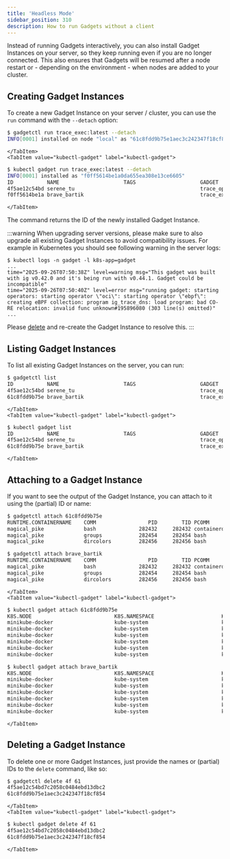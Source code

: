 ```yaml
---
title: 'Headless Mode'
sidebar_position: 310
description: How to run Gadgets without a client
---
```



Instead of running Gadgets interactively, you can also install Gadget Instances on your server, so they keep running
even if you are no longer connected. This also ensures that Gadgets will be resumed after a node restart or - depending
on the environment - when nodes are added to your cluster.

## Creating Gadget Instances

To create a new Gadget Instance on your server / cluster, you can use the `run` command with the `--detach` option:

<Tabs groupId="env">
    <TabItem value="gadgetctl" label="gadgetctl">

```bash
$ gadgetctl run trace_exec:latest --detach
INFO[0001] installed on node "local" as "61c8fdd9b75e1aec3c242347f18cf854"
```
    </TabItem>
    <TabItem value="kubectl-gadget" label="kubectl-gadget">

```bash
$ kubectl gadget run trace_exec:latest --detach
INFO[0001] installed as "f0ff5614be1a0da655ea308e13ce6605"
ID           NAME                     TAGS                     GADGET
4f5ae12c54bd serene_tu                                         trace_open:latest
f0ff5614be1a brave_bartik                                      trace_exec:latest
```
    </TabItem>
</Tabs>

The command returns the ID of the newly installed Gadget Instance.

:::warning
When upgrading server versions, please make sure to also upgrade all existing Gadget Instances to avoid compatibility issues. For example in Kubernetes you should see following warning in the server logs:
```
$ kubectl logs -n gadget -l k8s-app=gadget
...
time="2025-09-26T07:50:38Z" level=warning msg="This gadget was built with ig v0.42.0 and it's being run with v0.44.1. Gadget could be incompatible"
time="2025-09-26T07:50:40Z" level=error msg="running gadget: starting operators: starting operator \"oci\": starting operator \"ebpf\": creating eBPF collection: program ig_trace_dns: load program: bad CO-RE relocation: invalid func unknown#195896080 (303 line(s) omitted)"
...
```
Please [delete](#deleting-a-gadget-instance) and re-create the Gadget Instance to resolve this.
:::

## Listing Gadget Instances

To list all existing Gadget Instances on the server, you can run:

<Tabs groupId="env">
    <TabItem value="gadgetctl" label="gadgetctl">

```bash
$ gadgetctl list
ID           NAME                     TAGS                     GADGET
4f5ae12c54bd serene_tu                                         trace_open:latest
61c8fdd9b75e brave_bartik                                      trace_exec:latest
```
    </TabItem>
    <TabItem value="kubectl-gadget" label="kubectl-gadget">

```bash
$ kubectl gadget list
ID           NAME                     TAGS                     GADGET
4f5ae12c54bd serene_tu                                         trace_open:latest
61c8fdd9b75e brave_bartik                                      trace_exec:latest
```
    </TabItem>
</Tabs>

## Attaching to a Gadget Instance

If you want to see the output of the Gadget Instance, you can attach to it using the (partial) ID or name:

<Tabs groupId="env">
    <TabItem value="gadgetctl" label="gadgetctl">

```bash
$ gadgetctl attach 61c8fdd9b75e
RUNTIME.CONTAINERNAME    COMM                 PID        TID PCOMM               PPID ARGS          ERR… USER          LOGINUSER    GROUP
magical_pike             bash              282432     282432 containerd-s…     282410 /bin/bash          root          uid:4294967… root
magical_pike             groups            282454     282454 bash              282453 /usr/bin/gro…      root          uid:4294967… root
magical_pike             dircolors         282456     282456 bash              282455 /usr/bin/dir…      root          uid:4294967… root

$ gadgetctl attach brave_bartik
RUNTIME.CONTAINERNAME    COMM                 PID        TID PCOMM               PPID ARGS          ERR… USER          LOGINUSER    GROUP
magical_pike             bash              282432     282432 containerd-s…     282410 /bin/bash          root          uid:4294967… root
magical_pike             groups            282454     282454 bash              282453 /usr/bin/gro…      root          uid:4294967… root
magical_pike             dircolors         282456     282456 bash              282455 /usr/bin/dir…      root          uid:4294967… root
```
    </TabItem>
    <TabItem value="kubectl-gadget" label="kubectl-gadget">

```bash
$ kubectl gadget attach 61c8fdd9b75e
K8S.NODE                           K8S.NAMESPACE                      K8S.PODNAME                       K8S.CONTAINERNAME                 COMM                    PID        TID        UID        GID  FD FNAME                               MODE              ERROR
minikube-docker                    kube-system                        kube-proxy-hr474                  kube-proxy                        kube-proxy             4653       4692          0          0  10 /dev/null                           ----------
minikube-docker                    kube-system                        kube-proxy-hr474                  kube-proxy                        kube-proxy             4653       4824          0          0   9 /dev/null                           ----------
minikube-docker                    kube-system                        kube-proxy-hr474                  kube-proxy                        iptables             102586     102586          0          0   0 /etc/ld.so.cache                    ----------        ENOENT
minikube-docker                    kube-system                        kube-proxy-hr474                  kube-proxy                        ip6tables            102587     102587          0          0   0 /etc/ld.so.cache                    ----------        ENOENT
minikube-docker                    kube-system                        kube-proxy-hr474                  kube-proxy                        iptables             102586     102586          0          0   0 /lib/aarch64-linux-gnu/tls/aarch64… ----------        ENOENT
minikube-docker                    kube-system                        kube-proxy-hr474                  kube-proxy                        ip6tables            102587     102587          0          0   0 /lib/aarch64-linux-gnu/tls/aarch64… ----------        ENOENT

$ kubectl gadget attach brave_bartik
K8S.NODE                           K8S.NAMESPACE                      K8S.PODNAME                       K8S.CONTAINERNAME                 COMM                    PID        TID        UID        GID  FD FNAME                               MODE              ERROR
minikube-docker                    kube-system                        kube-proxy-hr474                  kube-proxy                        kube-proxy             4653       4692          0          0  10 /dev/null                           ----------
minikube-docker                    kube-system                        kube-proxy-hr474                  kube-proxy                        kube-proxy             4653       4824          0          0   9 /dev/null                           ----------
minikube-docker                    kube-system                        kube-proxy-hr474                  kube-proxy                        iptables             102586     102586          0          0   0 /etc/ld.so.cache                    ----------        ENOENT
minikube-docker                    kube-system                        kube-proxy-hr474                  kube-proxy                        ip6tables            102587     102587          0          0   0 /etc/ld.so.cache                    ----------        ENOENT
minikube-docker                    kube-system                        kube-proxy-hr474                  kube-proxy                        iptables             102586     102586          0          0   0 /lib/aarch64-linux-gnu/tls/aarch64… ----------        ENOENT
minikube-docker                    kube-system                        kube-proxy-hr474                  kube-proxy                        ip6tables            102587     102587          0          0   0 /lib/aarch64-linux-gnu/tls/aarch64… ----------        ENOENT
```
    </TabItem>
</Tabs>

## Deleting a Gadget Instance

To delete one or more Gadget Instances, just provide the names or (partial) IDs to the `delete` command, like so:

<Tabs groupId="env">
    <TabItem value="gadgetctl" label="gadgetctl">

```bash
$ gadgetctl delete 4f 61
4f5ae12c54bd7c2058c0484ebd13dbc2
61c8fdd9b75e1aec3c242347f18cf854
```
    </TabItem>
    <TabItem value="kubectl-gadget" label="kubectl-gadget">

```bash
$ kubectl gadget delete 4f 61
4f5ae12c54bd7c2058c0484ebd13dbc2
61c8fdd9b75e1aec3c242347f18cf854
```
    </TabItem>
</Tabs>
